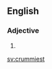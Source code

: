 ==English==

===Adjective===
{{head|en|adjective superlative form}}

# {{en-superlative of|crummy}}

[[sv:crummiest]]